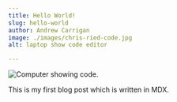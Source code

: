 ```yaml
---
title: Hello World!
slug: hello-world
author: Andrew Carrigan
image: ./images/chris-ried-code.jpg
alt: laptop show code editor

---
```


![Computer showing code.](./images/chris-ried-code.jpg)

This is my first blog post which is written in MDX.